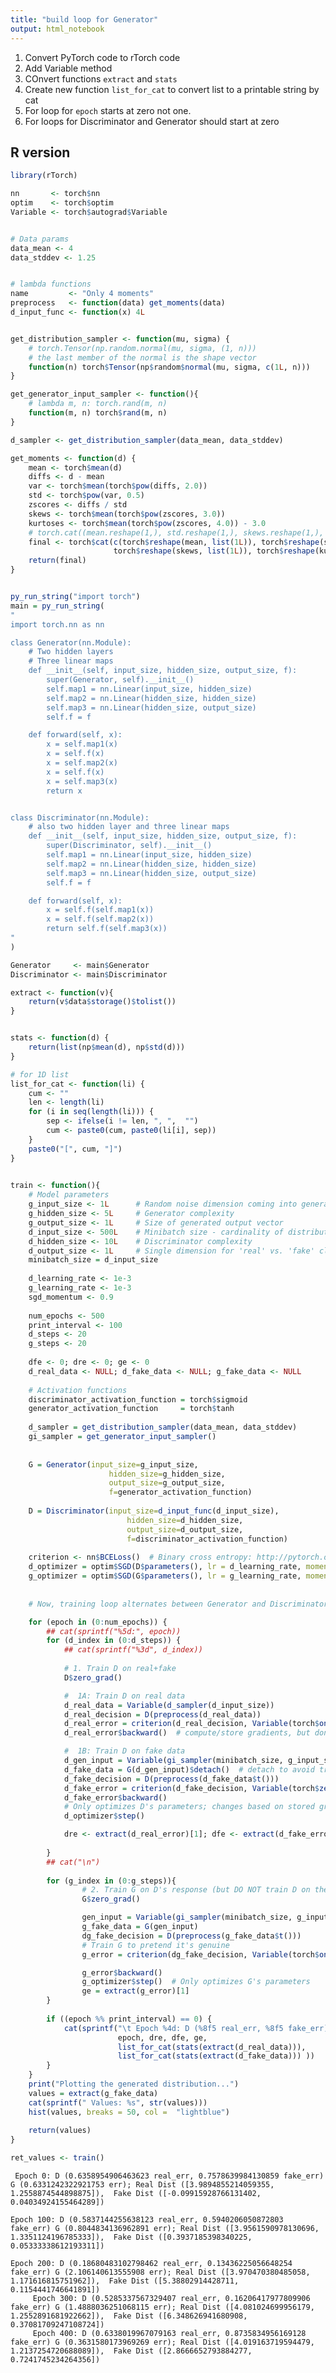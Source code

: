 ```yaml
---
title: "build loop for Generator"
output: html_notebook
---
```



1. Convert PyTorch code to rTorch code
2. Add Variable method
3. COnvert functions `extract` and `stats`
4. Create new function `list_for_cat` to convert list to a printable string by cat
5. For loop for `epoch` starts at zero not one.
6. For loops for Discriminator and Generator should start at zero

## R version

```r
library(rTorch)

nn       <- torch$nn
optim    <- torch$optim
Variable <- torch$autograd$Variable


# Data params
data_mean <- 4
data_stddev <- 1.25


# lambda functions
name         <- "Only 4 moments"
preprocess   <- function(data) get_moments(data)
d_input_func <- function(x) 4L


get_distribution_sampler <- function(mu, sigma) {
    # torch.Tensor(np.random.normal(mu, sigma, (1, n)))
    # the last member of the normal is the shape vector
    function(n) torch$Tensor(np$random$normal(mu, sigma, c(1L, n)))
}

get_generator_input_sampler <- function(){
    # lambda m, n: torch.rand(m, n) 
    function(m, n) torch$rand(m, n)
}

d_sampler <- get_distribution_sampler(data_mean, data_stddev)

get_moments <- function(d) {
    mean <- torch$mean(d)
    diffs <- d - mean
    var <- torch$mean(torch$pow(diffs, 2.0))
    std <- torch$pow(var, 0.5)
    zscores <- diffs / std
    skews <- torch$mean(torch$pow(zscores, 3.0))
    kurtoses <- torch$mean(torch$pow(zscores, 4.0)) - 3.0
    # torch.cat((mean.reshape(1,), std.reshape(1,), skews.reshape(1,), kurtoses.reshape(1,)))
    final <- torch$cat(c(torch$reshape(mean, list(1L)), torch$reshape(std, list(1L)),
                       torch$reshape(skews, list(1L)), torch$reshape(kurtoses, list(1L))))
    return(final)    
}


py_run_string("import torch")
main = py_run_string(
"
import torch.nn as nn

class Generator(nn.Module):
    # Two hidden layers
    # Three linear maps
    def __init__(self, input_size, hidden_size, output_size, f):
        super(Generator, self).__init__()
        self.map1 = nn.Linear(input_size, hidden_size)
        self.map2 = nn.Linear(hidden_size, hidden_size)
        self.map3 = nn.Linear(hidden_size, output_size)
        self.f = f

    def forward(self, x):
        x = self.map1(x)
        x = self.f(x)
        x = self.map2(x)
        x = self.f(x)
        x = self.map3(x)
        return x


class Discriminator(nn.Module):
    # also two hidden layer and three linear maps
    def __init__(self, input_size, hidden_size, output_size, f):
        super(Discriminator, self).__init__()
        self.map1 = nn.Linear(input_size, hidden_size)
        self.map2 = nn.Linear(hidden_size, hidden_size)
        self.map3 = nn.Linear(hidden_size, output_size)
        self.f = f

    def forward(self, x):
        x = self.f(self.map1(x))
        x = self.f(self.map2(x))
        return self.f(self.map3(x))
"    
)

Generator     <- main$Generator
Discriminator <- main$Discriminator

extract <- function(v){
    return(v$data$storage()$tolist())
}


stats <- function(d) {
    return(list(np$mean(d), np$std(d)))
}

# for 1D list
list_for_cat <- function(li) {
    cum <- ""
    len <- length(li)
    for (i in seq(length(li))) {
        sep <- ifelse(i != len, ", ",  "")
        cum <- paste0(cum, paste0(li[i], sep))
    }
    paste0("[", cum, "]")
}
    

train <- function(){
    # Model parameters
    g_input_size <- 1L      # Random noise dimension coming into generator, per output vector
    g_hidden_size <- 5L     # Generator complexity
    g_output_size <- 1L     # Size of generated output vector
    d_input_size <- 500L    # Minibatch size - cardinality of distributions
    d_hidden_size <- 10L    # Discriminator complexity
    d_output_size <- 1L     # Single dimension for 'real' vs. 'fake' classification
    minibatch_size = d_input_size
    
    d_learning_rate <- 1e-3
    g_learning_rate <- 1e-3
    sgd_momentum <- 0.9
    
    num_epochs <- 500
    print_interval <- 100
    d_steps <- 20
    g_steps <- 20
    
    dfe <- 0; dre <- 0; ge <- 0
    d_real_data <- NULL; d_fake_data <- NULL; g_fake_data <- NULL
    
    # Activation functions
    discriminator_activation_function = torch$sigmoid
    generator_activation_function     = torch$tanh        
    
    d_sampler = get_distribution_sampler(data_mean, data_stddev)
    gi_sampler = get_generator_input_sampler()
    
    
    G = Generator(input_size=g_input_size,
                      hidden_size=g_hidden_size,
                      output_size=g_output_size,
                      f=generator_activation_function)  
    
    D = Discriminator(input_size=d_input_func(d_input_size),
                          hidden_size=d_hidden_size,
                          output_size=d_output_size,
                          f=discriminator_activation_function)
    
    criterion <- nn$BCELoss()  # Binary cross entropy: http://pytorch.org/docs/nn.html#bceloss
    d_optimizer = optim$SGD(D$parameters(), lr = d_learning_rate, momentum = sgd_momentum)
    g_optimizer = optim$SGD(G$parameters(), lr = g_learning_rate, momentum = sgd_momentum)
    
    
    # Now, training loop alternates between Generator and Discriminator modes

    for (epoch in (0:num_epochs)) {
        ## cat(sprintf("%5d:", epoch))
        for (d_index in (0:d_steps)) {
            ## cat(sprintf("%3d", d_index))
            
            # 1. Train D on real+fake
            D$zero_grad()

            #  1A: Train D on real data
            d_real_data = Variable(d_sampler(d_input_size))
            d_real_decision = D(preprocess(d_real_data))
            d_real_error = criterion(d_real_decision, Variable(torch$ones( list(1L, 1L) )))  # ones = true
            d_real_error$backward()  # compute/store gradients, but don't change params

            #  1B: Train D on fake data
            d_gen_input = Variable(gi_sampler(minibatch_size, g_input_size))
            d_fake_data = G(d_gen_input)$detach()  # detach to avoid training G on these labels
            d_fake_decision = D(preprocess(d_fake_data$t()))
            d_fake_error = criterion(d_fake_decision, Variable(torch$zeros( list(1L, 1L) )))  # zeros = fake
            d_fake_error$backward()
            # Only optimizes D's parameters; changes based on stored gradients from backward()
            d_optimizer$step()     

            dre <- extract(d_real_error)[1]; dfe <- extract(d_fake_error)[1]
            
        }
        ## cat("\n")
    
        for (g_index in (0:g_steps)){
                # 2. Train G on D's response (but DO NOT train D on these labels)
                G$zero_grad()

                gen_input = Variable(gi_sampler(minibatch_size, g_input_size))
                g_fake_data = G(gen_input)
                dg_fake_decision = D(preprocess(g_fake_data$t()))
                # Train G to pretend it's genuine
                g_error = criterion(dg_fake_decision, Variable(torch$ones( list(1L, 1L) )))

                g_error$backward()
                g_optimizer$step()  # Only optimizes G's parameters
                ge = extract(g_error)[1]
        }
        
        if ((epoch %% print_interval) == 0) {
            cat(sprintf("\t Epoch %4d: D (%8f5 real_err, %8f5 fake_err) G (%8f5 err); Real Dist (%s),  Fake Dist (%s) \n", 
                        epoch, dre, dfe, ge, 
                        list_for_cat(stats(extract(d_real_data))), 
                        list_for_cat(stats(extract(d_fake_data))) ))
        }
    }    
    print("Plotting the generated distribution...")
    values = extract(g_fake_data)
    cat(sprintf(" Values: %s", str(values)))
    hist(values, breaks = 50, col =  "lightblue")
    
    return(values)
}

ret_values <- train()

```






```
 Epoch 0: D (0.6358954906463623 real_err, 0.7578639984130859 fake_err) G (0.6331242322921753 err); Real Dist ([3.9894855214059355, 1.2558874544898875]),  Fake Dist ([-0.09915928766131402, 0.04034924155464289]) 

Epoch 100: D (0.5837144255638123 real_err, 0.5940206050872803 fake_err) G (0.8044834136962891 err); Real Dist ([3.9561590978130696, 1.3351124196785333]),  Fake Dist ([0.3937185398340225, 0.05333338612193311]) 

Epoch 200: D (0.18680483102798462 real_err, 0.13436225056648254 fake_err) G (2.106140613555908 err); Real Dist ([3.970470380485058, 1.171616815751962]),  Fake Dist ([5.38802914428711, 0.1154441746641891]) 
	 Epoch 300: D (0.5285337567329407 real_err, 0.16206417977809906 fake_err) G (1.4888036251068115 err); Real Dist ([4.081024699956179, 1.2552891681922662]),  Fake Dist ([6.348626941680908, 0.37081709247108724]) 
	 Epoch 400: D (0.6338019967079163 real_err, 0.8735834956169128 fake_err) G (0.3631580173969269 err); Real Dist ([4.019163719594479, 1.2137254720688089]),  Fake Dist ([2.8666652793884277, 0.7241745234264356]) 
```	 
	 
